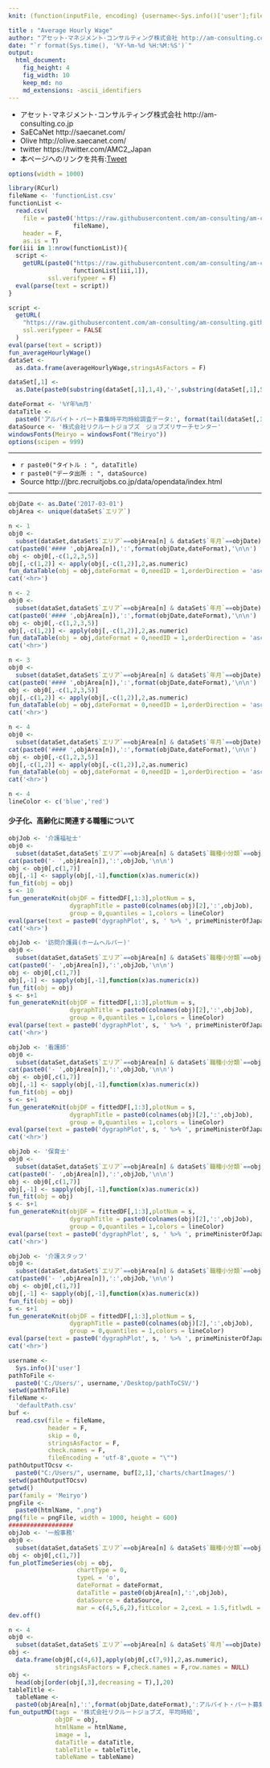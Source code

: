 ```yaml
---
knit: (function(inputFile, encoding) {username<-Sys.info()['user'];fileName<-'defaultPath.csv';pathToFile <-paste0('C:/Users/', username,'/Desktop/pathToCSV/');setwd(pathToFile);buf0<-read.csv(fileName,header = F,skip = 0,stringsAsFactor = F,check.names = F,fileEncoding = 'utf-8');timeStamp<-format(Sys.time(),'%Y%m%d%H%M%S');htmlName<-'AverageHourlyWage';rmarkdown::render(inputFile, encoding = encoding, output_file = paste0('C:/Users/',username,buf0[2,1],'charts/','am-consulting.co.jp-',htmlName,'.html')) })

title : "Average Hourly Wage"
author: "アセット･マネジメント･コンサルティング株式会社 http://am-consulting.co.jp"
date: "`r format(Sys.time(), '%Y-%m-%d %H:%M:%S')`"
output: 
  html_document:
    fig_height: 4
    fig_width: 10
    keep_md: no
    md_extensions: -ascii_identifiers 
---
```


<link href="http://knowledgevault.saecanet.com/components/rmarkdown-html.css" rel="stylesheet">
<script src="http://knowledgevault.saecanet.com/components/JavascriptCode.js"></script>
<style>.main-container {max-width : 1000px;}</style>

- アセット･マネジメント･コンサルティング株式会社 http://am-consulting.co.jp
- SaECaNet http://saecanet.com/
- Olive http://olive.saecanet.com/
- twitter https://twitter.com/AMC2_Japan
- 本ページへのリンクを共有:<a href="https://twitter.com/share" class="twitter-share-button" data-via="AMC2_Japan" data-size="large">Tweet</a> <script>!function(d,s,id){var js,fjs=d.getElementsByTagName(s)[0],p=/^http:/.test(d.location)?'http':'https';if(!d.getElementById(id)){js=d.createElement(s);js.id=id;js.src=p+'://platform.twitter.com/widgets.js';fjs.parentNode.insertBefore(js,fjs);}}(document, 'script', 'twitter-wjs');</script>

```r
options(width = 1000)
```

```r
library(RCurl)
fileName <- 'functionList.csv'
functionList <-
  read.csv(
    file = paste0('https://raw.githubusercontent.com/am-consulting/am-consulting.github.io/master/csv/',
                  fileName),
    header = F,
    as.is = T)
for(iii in 1:nrow(functionList)){
  script <- 
    getURL(paste0("https://raw.githubusercontent.com/am-consulting/am-consulting.github.io/master/", 
                  functionList[iii,1]),
           ssl.verifypeer = F)
  eval(parse(text = script))
}
```

```r
script <-
  getURL(
    "https://raw.githubusercontent.com/am-consulting/am-consulting.github.io/master/importAverageHourlyWage.r",
    ssl.verifypeer = FALSE
  )
eval(parse(text = script))
fun_averageHourlyWage()
dataSet <-
  as.data.frame(averageHourlyWage,stringsAsFactors = F)
```

```r
dataSet[,1] <-
  as.Date(paste0(substring(dataSet[,1],1,4),'-',substring(dataSet[,1],5,6),'-1'))
```

```r
dateFormat <- '%Y年%m月'
dataTitle <- 
  paste0('アルバイト・パート募集時平均時給調査データ:', format(tail(dataSet[,1],1),dateFormat))
dataSource <- '株式会社リクルートジョブズ　ジョブズリサーチセンター'
windowsFonts(Meiryo = windowsFont("Meiryo"))
options(scipen = 999)
```

***

- `r paste0("タイトル : ", dataTitle)`
- `r paste0("データ出所 : ", dataSource)`
- Source http://jbrc.recruitjobs.co.jp/data/opendata/index.html

***

```r
objDate <- as.Date('2017-03-01')
objArea <- unique(dataSet$`エリア`)
```

```r
n <- 1
obj0 <- 
  subset(dataSet,dataSet$`エリア`==objArea[n] & dataSet$`年月`==objDate)
cat(paste0('#### ',objArea[n]),':',format(objDate,dateFormat),'\n\n')
obj <- obj0[,-c(1,2,3,5)]
obj[,-c(1,2)] <- apply(obj[,-c(1,2)],2,as.numeric)
fun_dataTable(obj = obj,dateFormat = 0,needID = 1,orderDirection = 'asc')
cat('<hr>')
```

```r
n <- 2
obj0 <- 
  subset(dataSet,dataSet$`エリア`==objArea[n] & dataSet$`年月`==objDate)
cat(paste0('#### ',objArea[n]),':',format(objDate,dateFormat),'\n\n')
obj <- obj0[,-c(1,2,3,5)]
obj[,-c(1,2)] <- apply(obj[,-c(1,2)],2,as.numeric)
fun_dataTable(obj = obj,dateFormat = 0,needID = 1,orderDirection = 'asc')
cat('<hr>')
```

```r
n <- 3
obj0 <- 
  subset(dataSet,dataSet$`エリア`==objArea[n] & dataSet$`年月`==objDate)
cat(paste0('#### ',objArea[n]),':',format(objDate,dateFormat),'\n\n')
obj <- obj0[,-c(1,2,3,5)]
obj[,-c(1,2)] <- apply(obj[,-c(1,2)],2,as.numeric)
fun_dataTable(obj = obj,dateFormat = 0,needID = 1,orderDirection = 'asc')
cat('<hr>')
```

```r
n <- 4
obj0 <- 
  subset(dataSet,dataSet$`エリア`==objArea[n] & dataSet$`年月`==objDate)
cat(paste0('#### ',objArea[n]),':',format(objDate,dateFormat),'\n\n')
obj <- obj0[,-c(1,2,3,5)]
obj[,-c(1,2)] <- apply(obj[,-c(1,2)],2,as.numeric)
fun_dataTable(obj = obj,dateFormat = 0,needID = 1,orderDirection = 'asc')
cat('<hr>')
```

```r
n <- 4
lineColor <- c('blue','red')
```

#### 少子化、高齢化に関連する職種について

```r
objJob <- '介護福祉士'
obj0 <- 
  subset(dataSet,dataSet$`エリア`==objArea[n] & dataSet$`職種小分類`==objJob)
cat(paste0('- ',objArea[n]),':',objJob,'\n\n')
obj <- obj0[,c(1,7)]
obj[,-1] <- sapply(obj[,-1],function(x)as.numeric(x))
fun_fit(obj = obj)
s <- 10
fun_generateKnit(objDF = fittedDF[,1:3],plotNum = s,
                 dygraphTitle = paste0(colnames(obj)[2],':',objJob),
                 group = 0,quantiles = 1,colors = lineColor)
eval(parse(text = paste0('dygraphPlot', s, ' %>% ', primeMinisterOfJapan_dygraph)))
cat('<hr>')
```

```r
objJob <- '訪問介護員(ホームヘルパー)'
obj0 <- 
  subset(dataSet,dataSet$`エリア`==objArea[n] & dataSet$`職種小分類`==objJob)
cat(paste0('- ',objArea[n]),':',objJob,'\n\n')
obj <- obj0[,c(1,7)]
obj[,-1] <- sapply(obj[,-1],function(x)as.numeric(x))
fun_fit(obj = obj)
s <- s+1
fun_generateKnit(objDF = fittedDF[,1:3],plotNum = s,
                 dygraphTitle = paste0(colnames(obj)[2],':',objJob),
                 group = 0,quantiles = 1,colors = lineColor)
eval(parse(text = paste0('dygraphPlot', s, ' %>% ', primeMinisterOfJapan_dygraph)))
cat('<hr>')
```

```r
objJob <- '看護師'
obj0 <- 
  subset(dataSet,dataSet$`エリア`==objArea[n] & dataSet$`職種小分類`==objJob)
cat(paste0('- ',objArea[n]),':',objJob,'\n\n')
obj <- obj0[,c(1,7)]
obj[,-1] <- sapply(obj[,-1],function(x)as.numeric(x))
fun_fit(obj = obj)
s <- s+1
fun_generateKnit(objDF = fittedDF[,1:3],plotNum = s,
                 dygraphTitle = paste0(colnames(obj)[2],':',objJob),
                 group = 0,quantiles = 1,colors = lineColor)
eval(parse(text = paste0('dygraphPlot', s, ' %>% ', primeMinisterOfJapan_dygraph)))
cat('<hr>')
```

```r
objJob <- '保育士'
obj0 <- 
  subset(dataSet,dataSet$`エリア`==objArea[n] & dataSet$`職種小分類`==objJob)
cat(paste0('- ',objArea[n]),':',objJob,'\n\n')
obj <- obj0[,c(1,7)]
obj[,-1] <- sapply(obj[,-1],function(x)as.numeric(x))
fun_fit(obj = obj)
s <- s+1
fun_generateKnit(objDF = fittedDF[,1:3],plotNum = s,
                 dygraphTitle = paste0(colnames(obj)[2],':',objJob),
                 group = 0,quantiles = 1,colors = lineColor)
eval(parse(text = paste0('dygraphPlot', s, ' %>% ', primeMinisterOfJapan_dygraph)))
cat('<hr>')
```

```r
objJob <- '介護スタッフ'
obj0 <- 
  subset(dataSet,dataSet$`エリア`==objArea[n] & dataSet$`職種小分類`==objJob)
cat(paste0('- ',objArea[n]),':',objJob,'\n\n')
obj <- obj0[,c(1,7)]
obj[,-1] <- sapply(obj[,-1],function(x)as.numeric(x))
fun_fit(obj = obj)
s <- s+1
fun_generateKnit(objDF = fittedDF[,1:3],plotNum = s,
                 dygraphTitle = paste0(colnames(obj)[2],':',objJob),
                 group = 0,quantiles = 1,colors = lineColor)
eval(parse(text = paste0('dygraphPlot', s, ' %>% ', primeMinisterOfJapan_dygraph)))
cat('<hr>')
```

```r
username <-
  Sys.info()['user']
pathToFile <-
  paste0('C:/Users/', username,'/Desktop/pathToCSV/')
setwd(pathToFile)
fileName <-
  'defaultPath.csv'
buf <-
  read.csv(file = fileName,
           header = F,
           skip = 0,
           stringsAsFactor = F,
           check.names = F,
           fileEncoding = 'utf-8',quote = "\"")
pathOutputTOcsv <-
  paste0("C:/Users/", username, buf[2,1],'charts/chartImages/')
setwd(pathOutputTOcsv)
getwd()
par(family = 'Meiryo')
pngFile <-
  paste0(htmlName, ".png")
png(file = pngFile, width = 1000, height = 600)
##################
objJob <- '一般事務'
obj0 <- 
  subset(dataSet,dataSet$`エリア`==objArea[n] & dataSet$`職種小分類`==objJob)
obj <- obj0[,c(1,7)]
fun_plotTimeSeries(obj = obj,
                   chartType = 0,
                   typeL = 'o',
                   dateFormat = dateFormat,
                   dataTitle = paste0(objArea[n],':',objJob),
                   dataSource = dataSource,
                   mar = c(4,5,6,2),fitLcolor = 2,cexL = 1.5,fitlwdL = 2)
dev.off()
```

```r
n <- 4
obj0 <- 
  subset(dataSet,dataSet$`エリア`==objArea[n] & dataSet$`年月`==objDate)
obj <- 
  data.frame(obj0[,c(4,6)],apply(obj0[,c(7,9)],2,as.numeric),
             stringsAsFactors = F,check.names = F,row.names = NULL)
obj <-
  head(obj[order(obj[,3],decreasing = T),],20)
tableTitle <- 
  tableName <-
  paste0(objArea[n],':',format(objDate,dateFormat),':アルバイト・パート募集時平均時給Top20')
fun_outputMD(tags = '株式会社リクルートジョブズ, 平均時給',
             objDF = obj,
             htmlName = htmlName,
             image = 1,
             dataTitle = dataTitle,
             tableTitle = tableTitle,
             tableName = tableName)
```

<script>MakeNegative();</script>
<script>
  (function(i,s,o,g,r,a,m){i['GoogleAnalyticsObject']=r;i[r]=i[r]||function(){
  (i[r].q=i[r].q||[]).push(arguments)},i[r].l=1*new Date();a=s.createElement(o),
  m=s.getElementsByTagName(o)[0];a.async=1;a.src=g;m.parentNode.insertBefore(a,m)
  })(window,document,'script','https://www.google-analytics.com/analytics.js','ga');

  ga('create', 'UA-3077339-5', 'auto');
  ga('send', 'pageview');

</script>
